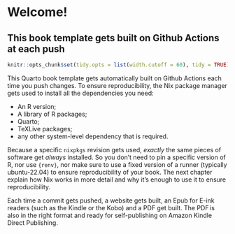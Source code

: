# Welcome! {.unnumbered}
## This book template gets built on Github Actions at each push

```r
knitr::opts_chunk$set(tidy.opts = list(width.cutoff = 60), tidy = TRUE)
```

This Quarto book template gets automatically built on Github Actions each time
you push changes. To ensure reproducibility, the Nix package manager gets used
to install all the dependencies you need:

- An R version;
- A library of R packages;
- Quarto;
- TeXLive packages;
- any other system-level dependency that is required.

Because a specific `nixpkgs` revision gets used, *exactly* the same pieces of software
get *always* installed. So you don’t need to pin a specific version of R, nor use
`{renv}`, nor make sure to use a fixed version of a runner (typically ubuntu-22.04) to
ensure reproducibility of your book. The next chapter explain how Nix works in more
detail and why it’s enough to use it to ensure reproducibility.

Each time a commit gets pushed, a website gets built, an Epub for E-ink readers (such as
the Kindle or the Kobo) and a PDF get built. The PDF is also in the right format and 
ready for self-publishing on Amazon Kindle Direct Publishing.

